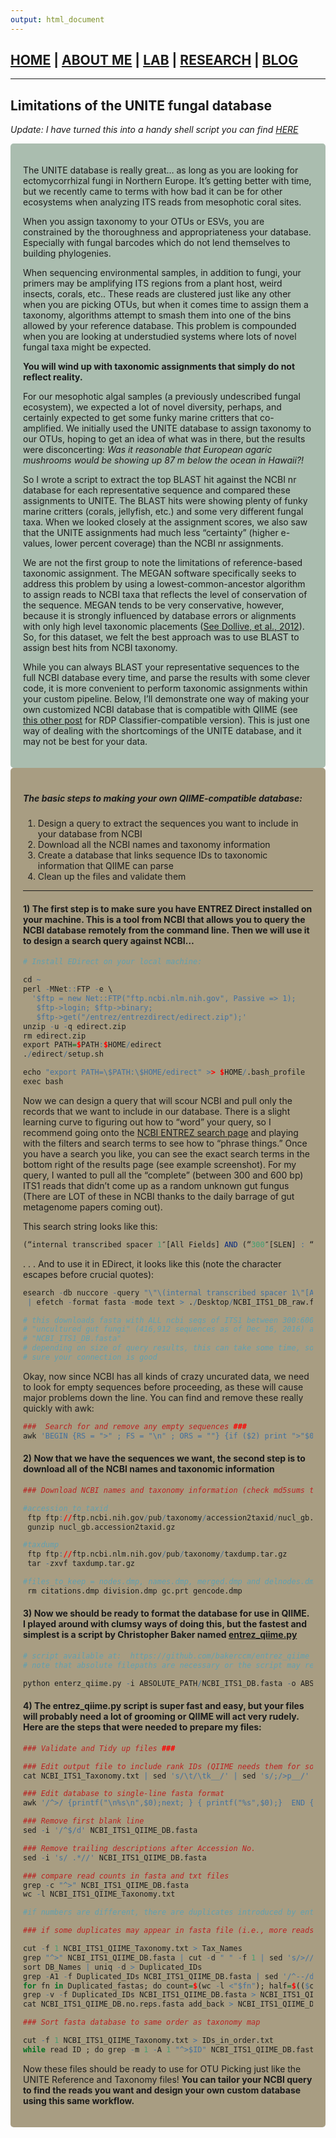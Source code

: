 ```yaml
---
output: html_document
---
```

<style type="text/css">
.main-container {
  max-width: 1800px;
  margin-left: auto;
  margin-right: auto;
}
</style>

## [HOME](http://gzahn.github.io/) | [ABOUT ME](http://gzahn.github.io/about-me/) | [LAB](http://gzahn.github.io/lab/) | [RESEARCH](http://gzahn.github.io/pubs-and-pres/) | [BLOG](http://gzahn.github.io/blog-archive/)

___

## Limitations of the UNITE fungal database


*Update:  I have turned this into a handy shell script you can find [HERE](https://raw.githubusercontent.com/gzahn/tools/master/make_qiime_database_from_fasta.sh) *

<style>
div.gray { background-color:#aabdaf; border-radius: 5px; padding: 20px;}
</style>
<div class = "gray">


 
The UNITE database is really great… as long as you are looking for ectomycorrhizal fungi in Northern Europe.
It's getting better with time, but we recently came to terms with how bad it can be for other ecosystems when analyzing ITS reads from mesophotic coral sites. 

When you assign taxonomy to your OTUs or ESVs, you are constrained by the thoroughness and appropriateness your database. Especially with fungal barcodes which do not lend themselves to building phylogenies.

When sequencing environmental samples, in addition to fungi, your primers may be amplifying ITS regions from a plant host, weird insects, corals, etc.. These reads are clustered just like any other when you are picking OTUs, but when it comes time to assign them a taxonomy, algorithms attempt to smash them into one of the bins allowed by your reference database.  This problem is compounded when you are looking at understudied systems where lots of novel fungal taxa might be expected.

**You will wind up with taxonomic assignments that simply do not reflect reality.**

For our mesophotic algal samples (a previously undescribed fungal ecosystem), we expected a lot of novel diversity, perhaps, and certainly expected to get some funky marine critters that co-amplified. We initially used the UNITE database to assign taxonomy to our OTUs, hoping to get an idea of what was in there, but the results were disconcerting: *Was it reasonable that European agaric mushrooms would be showing up 87 m below the ocean in Hawaii?!* 

So I wrote a script to extract the top BLAST hit against the NCBI nr database for each representative sequence and compared these assignments to UNITE.  The BLAST hits were showing plenty of funky marine critters (corals, jellyfish, etc.) and some very different fungal taxa. When we looked closely at the assignment scores, we also saw that the UNITE assignments had much less “certainty” (higher e-values, lower percent coverage) than the NCBI nr assignments.

We are not the first group to note the limitations of reference-based taxonomic assignment.  The MEGAN software specifically seeks to address this problem by using a lowest-common-ancestor algorithm to assign reads to NCBI taxa that reflects the level of conservation of the sequence.  MEGAN tends to be very conservative, however, because it is strongly influenced by database errors or alignments with only high level taxonomic placements ([See Dollive, et al., 2012](https://www.ncbi.nlm.nih.gov/pmc/articles/PMC4053730/)).  So, for this dataset, we felt the best approach was to use BLAST to assign best hits from NCBI taxonomy.

While you can always BLAST your representative sequences to the full NCBI database every time, and parse the results with some clever code, it is more convenient to perform taxonomic assignments within your custom pipeline. Below, I’ll demonstrate one way of making your own customized NCBI database that is compatible with QIIME (see [this other post](http://gzahn.github.io/blog-archive/outgroups-for-rdp-classifier/) for RDP Classifier-compatible version).  This is just one way of dealing with the shortcomings of the UNITE database, and it may not be best for your data.

</div>

<style>
div.blue { background-color:#a89d82; border-radius: 5px; padding: 20px;}
</style>
<div class = "blue">

##### The basic steps to making your own QIIME-compatible database:
1) Design a query to extract the sequences you want to include in your database from NCBI
2) Download all the NCBI names and taxonomy information
3) Create a database that links sequence IDs to taxonomic information that QIIME can parse
4) Clean up the files and validate them

___


#### 1) The first step is to make sure you have ENTREZ Direct installed on your machine.  This is a tool from NCBI that allows you to query the NCBI database remotely from the command line. Then we will use it to design a search query against NCBI...

```r
# Install EDirect on your local machine:

cd ~
perl -MNet::FTP -e \
  '$ftp = new Net::FTP("ftp.ncbi.nlm.nih.gov", Passive => 1);
   $ftp->login; $ftp->binary;
   $ftp->get("/entrez/entrezdirect/edirect.zip");'
unzip -u -q edirect.zip
rm edirect.zip
export PATH=$PATH:$HOME/edirect
./edirect/setup.sh

echo "export PATH=\$PATH:\$HOME/edirect" >> $HOME/.bash_profile
exec bash
```
 
 
Now we can design a query that will scour NCBI and pull only the records that we want to include in our database.  There is a slight learning curve to figuring out how to “word” your query, so I recommend going onto the [NCBI ENTREZ search page](https://www.ncbi.nlm.nih.gov/gquery/) and playing with the filters and search terms to see how to “phrase things.”  Once you have a search you like, you can see the exact search terms in the bottom right of the results page (see example screenshot). For my query, I wanted to pull all the “complete” (between 300 and 600 bp) ITS1 reads that didn’t come up as a random unknown gut fungus (There are  LOT of these in NCBI thanks to the daily barrage of gut metagenome papers coming out).

This search string looks like this:

```r
(“internal transcribed spacer 1″[All Fields] AND (“300″[SLEN] : “600”[SLEN])) NOT “uncultured Neocallimastigales”[porgn] NOT “bacteria”[Filter]
```

. . . And to use it in EDirect, it looks like this (note the character escapes before crucial quotes):

```r
esearch -db nuccore -query "\"\(internal transcribed spacer 1\"[All Fields] AND \(300[SLEN] : 600[SLEN]\)\) NOT \"uncultured Neocallimastigales\"[porgn] NOT \"bacteria\"[Filter]" \
 | efetch -format fasta -mode text > ./Desktop/NCBI_ITS1_DB_raw.fasta

# this downloads fasta with ALL ncbi seqs of ITS1 between 300:600 bp, that aren't bacterial or 
# "uncultured gut fungi" (416,912 sequences as of Dec 16, 2016) and saves them as s fasta text file called 
# "NCBI_ITS1_DB.fasta" 
# depending on size of query results, this can take some time, so be careful about hangups and make 
# sure your connection is good
```

 Okay, now since NCBI has all kinds of crazy uncurated data, we need to look for empty sequences before proceeding, as these will cause major problems down the line.  You can find and remove these really quickly with awk:

```r

###  Search for and remove any empty sequences ###
awk 'BEGIN {RS = ">" ; FS = "\n" ; ORS = ""} {if ($2) print ">"$0}' NCBI_ITS1_DB_raw.fasta > NCBI_ITS1_DB.fasta
```

#### 2) Now that we have the sequences we want, the second step is to download all of the NCBI names and taxonomic information

```r

### Download NCBI names and taxonomy information (check md5sums to ensure proper downloads) ###

#accession_to_taxid
 ftp ftp://ftp.ncbi.nih.gov/pub/taxonomy/accession2taxid/nucl_gb.accession2taxid.gz
 gunzip nucl_gb.accession2taxid.gz

#taxdump
 ftp ftp://ftp.ncbi.nlm.nih.gov/pub/taxonomy/taxdump.tar.gz
 tar -zxvf taxdump.tar.gz

#files_to_keep = nodes.dmp, names.dmp, merged.dmp and delnodes.dmp
 rm citations.dmp division.dmp gc.prt gencode.dmp
```

#### 3) Now we should be ready to format the database for use in QIIME. I played around with clumsy ways of doing this, but the fastest and simplest is a script by Christopher Baker named [entrez_qiime.py](https://github.com/bakerccm/entrez_qiime)


```r

# script available at:  https://github.com/bakerccm/entrez_qiime
# note that absolute filepaths are necessary or the script may return an error

python enterz_qiime.py -i ABSOLUTE_PATH/NCBI_ITS1_DB.fasta -o ABSOLUTE_OUTPUT_PATH/NCBI_ITS1_Taxonomy.txt -r kingdom,phyllum,class,order,family,genus,species
```

#### 4) The entrez_qiime.py script is super fast and easy, but your files will probably need a lot of grooming or QIIME will act very rudely.  Here are the steps that were needed to prepare my files:

 
```r
### Validate and Tidy up files ###

### Edit output file to include rank IDs (QIIME needs them for some scripts)
cat NCBI_ITS1_Taxonomy.txt | sed 's/\t/\tk__/' | sed 's/;/>p__/' | sed 's/;/>c__/' | sed 's/;/>o__/' | sed 's/;/>f__/' | sed 's/;/>g__/' | sed 's/;/>s__/' | sed 's/>/;/g' > NCBI_ITS1_QIIME_Taxonomy.txt

### Edit database to single-line fasta format
awk '/^>/ {printf("\n%s\n",$0);next; } { printf("%s",$0);}  END {printf("\n");}' < NCBI_ITS1_DB.fasta > NCBI_ITS1_QIIME_DB.fasta

### Remove first blank line
sed -i '/^$/d' NCBI_ITS1_QIIME_DB.fasta

### Remove trailing descriptions after Accession No.
sed -i 's/ .*//' NCBI_ITS1_QIIME_DB.fasta

### compare read counts in fasta and txt files
grep -c "^>" NCBI_ITS1_QIIME_DB.fasta
wc -l NCBI_ITS1_QIIME_Taxonomy.txt

#if numbers are different, there are duplicates introduced by entrez_qiime.py

### if some duplicates may appear in fasta file (i.e., more reads than taxonomy IDs), get lists of Seq/Taxonomy IDs and remove duplicates from fasta file

cut -f 1 NCBI_ITS1_QIIME_Taxonomy.txt > Tax_Names
grep "^>" NCBI_ITS1_QIIME_DB.fasta | cut -d " " -f 1 | sed 's/>//g' > DB_Names
sort DB_Names | uniq -d > Duplicated_IDs
grep -A1 -f Duplicated_IDs NCBI_ITS1_QIIME_DB.fasta | sed '/^--/d' > Duplicated_fastas
for fn in Duplicated_fastas; do count=$(wc -l <"$fn"); half=$(($count/2 )); head -n $half $fn > add_back; done
grep -v -f Duplicated_IDs NCBI_ITS1_QIIME_DB.fasta > NCBI_ITS1_QIIME_DB.no.reps.fasta
cat NCBI_ITS1_QIIME_DB.no.reps.fasta add_back > NCBI_ITS1_QIIME_DB.fasta

### Sort fasta database to same order as taxonomy map

cut -f 1 NCBI_ITS1_QIIME_Taxonomy.txt > IDs_in_order.txt
while read ID ; do grep -m 1 -A 1 "^>$ID" NCBI_ITS1_QIIME_DB.fasta ; done < IDs_in_order.txt > NCBI_ITS1_QIIME_DB.fasta.sorted &  #This will take quite a long time to run
```

Now these files should be ready to use for OTU Picking just like the UNITE Reference and Taxonomy files!
**You can tailor your NCBI query to find the reads you want and design your own custom database using this same workflow.**
</div>